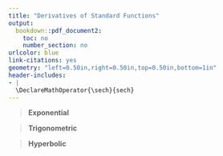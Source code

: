 ```yaml
---
title: "Derivatives of Standard Functions"
output:
  bookdown::pdf_document2:
    toc: no
    number_section: no
urlcolor: blue
link-citations: yes
geometry: "left=0.50in,right=0.50in,top=0.50in,bottom=1in"
header-includes:
- |
  \DeclareMathOperator{\sech}{sech}
---
```


> **Exponential**

\begin{minipage}[t]{0.5\textwidth}
  $$\frac{d}{dx} e^{x} = e^x $$

  $$\frac{d}{dx} a^x = a^x \ln{(a)}$$
\end{minipage}
\begin{minipage}[t]{0.5\textwidth}
  $$\frac{d}{dx} \ln{(x)} = \frac{1}{x}$$
  
  $$\frac{d}{dx} \log_a{(x)} = \frac{1}{x \ln{(a)}}$$
  
\end{minipage}

> **Trigonometric**

\begin{minipage}[t]{0.5\textwidth}
  $$\frac{d}{dx} \sin{(x)} = \cos{(x)}$$
  $$\frac{d}{dx} \cos{(x)} = - \sin{(x)}$$
  $$\frac{d}{dx} \tan{(x)} = \sec^2{(x)}$$
  $$\frac{d}{dx} \cot{(x)} = - \csc^2{(x)}$$
 
\end{minipage}
\begin{minipage}[t]{0.5\textwidth}
  $$\frac{d}{dx} \sin^{-1}{(ax)} = \frac{a}{\sqrt{1-a^2x^2}}$$
  $$\frac{d}{dx} \cos^{-1}{(ax)} = - \frac{a}{\sqrt{1-a^2x^2}}$$
\end{minipage}

> **Hyperbolic**

\begin{minipage}[t]{0.5\textwidth}
  $$\frac{d}{dx} \sinh{(x)} = \cosh{(x)}$$
  $$\frac{d}{dx} \cosh{(x)} = \sinh{(x)}$$
  $$\frac{d}{dx} \tanh{(x)} = (\sech{(x)})^2$$
\end{minipage}
\begin{minipage}[t]{0.5\textwidth}
  $$\frac{d}{dx} \sinh^{-1}{\left(ax\right)} = \frac{a}{\sqrt{1 + a^2 x^2}}$$
  $$\frac{d}{dx} \cosh^{-1}{\left(ax\right)} = \frac{a}{\sqrt{a^2 x^2 - 1}}$$
\end{minipage}
